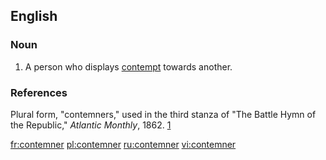 ==English==

===Noun===
{{en-noun}}

# A person who displays [[contempt]] towards another.

===References===
Plural form, "contemners," used in the third stanza of "The Battle Hymn of the Republic," ''Atlantic Monthly'', 1862.
[http://www.cyberhymnal.org/htm/b/h/bhymnotr.htm]

[[fr:contemner]]
[[pl:contemner]]
[[ru:contemner]]
[[vi:contemner]]